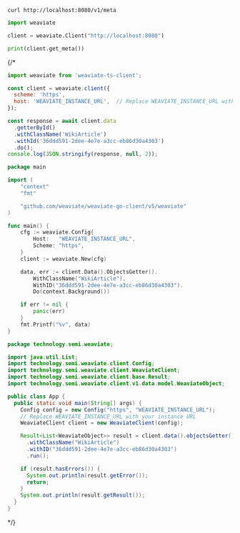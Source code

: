 
<Tabs groupId="languages">
<TabItem value="rest" label="REST">

```shell
curl http://localhost:8080/v1/meta
```

</TabItem>
<TabItem value="py" label="Python">

```python
import weaviate

client = weaviate.Client("http://localhost:8080")

print(client.get_meta())
```

</TabItem>
{/* <TabItem value="js" label="JS/TS Client v2">

```js
import weaviate from 'weaviate-ts-client';

const client = weaviate.client({
  scheme: 'https',
  host: 'WEAVIATE_INSTANCE_URL',  // Replace WEAVIATE_INSTANCE_URL with your instance URL
});

const response = await client.data
  .getterById()
  .withClassName('WikiArticle')
  .withId('36ddd591-2dee-4e7e-a3cc-eb86d30a4303')
  .do();
console.log(JSON.stringify(response, null, 2));
```

</TabItem>
<TabItem value="go" label="Go">

```go
package main

import (
    "context"
    "fmt"

    "github.com/weaviate/weaviate-go-client/v5/weaviate"
)

func main() {
    cfg := weaviate.Config{
        Host:   "WEAVIATE_INSTANCE_URL",
        Scheme: "https",
    }
    client := weaviate.New(cfg)

    data, err := client.Data().ObjectsGetter().
        WithClassName("WikiArticle").
        WithID("36ddd591-2dee-4e7e-a3cc-eb86d30a4303").
        Do(context.Background())

    if err != nil {
        panic(err)
    }
    fmt.Printf("%v", data)
}
```

</TabItem>
<TabItem value="java" label="Java">

```java
package technology.semi.weaviate;

import java.util.List;
import technology.semi.weaviate.client.Config;
import technology.semi.weaviate.client.WeaviateClient;
import technology.semi.weaviate.client.base.Result;
import technology.semi.weaviate.client.v1.data.model.WeaviateObject;

public class App {
  public static void main(String[] args) {
    Config config = new Config("https", "WEAVIATE_INSTANCE_URL");
    // Replace WEAVIATE_INSTANCE_URL with your instance URL
    WeaviateClient client = new WeaviateClient(config);

    Result<List<WeaviateObject>> result = client.data().objectsGetter()
      .withClassName("WikiArticle")
      .withID("36ddd591-2dee-4e7e-a3cc-eb86d30a4303")
      .run();

    if (result.hasErrors()) {
      System.out.println(result.getError());
      return;
    }
    System.out.println(result.getResult());
  }
}
```

</TabItem> */}
</Tabs>